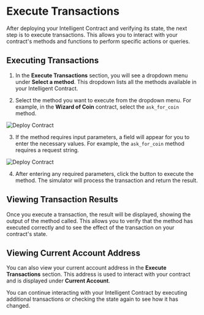# Execute Transactions

After deploying your Intelligent Contract and verifying its state, the next step is to execute transactions. This allows you to interact with your contract's methods and functions to perform specific actions or queries.

## Executing Transactions

1. In the **Execute Transactions** section, you will see a dropdown menu under **Select a method**. This dropdown lists all the methods available in your Intelligent Contract.

2. Select the method you want to execute from the dropdown menu. For example, in the **Wizard of Coin** contract, select the `ask_for_coin` method.

 
<Image src="/select-method-dropdown.png" alt="Deploy Contract" width={700} height={700} />

3. If the method requires input parameters, a field will appear for you to enter the necessary values. For example, the `ask_for_coin` method requires a request string.

<Image src="/request-string.png" alt="Deploy Contract" width={700} height={700} />

4. After entering any required parameters, click the button to execute the method. The simulator will process the transaction and return the result.

## Viewing Transaction Results

Once you execute a transaction, the result will be displayed, showing the output of the method called. This allows you to verify that the method has executed correctly and to see the effect of the transaction on your contract's state.

## Viewing Current Account Address

You can also view your current account address in the **Execute Transactions** section. This address is used to interact with your contract and is displayed under **Current Account**.

You can continue interacting with your Intelligent Contract by executing additional transactions or checking the state again to see how it has changed.